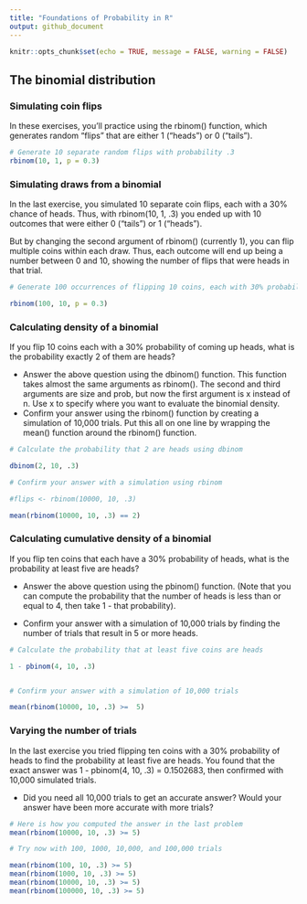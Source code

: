 ```yaml
---
title: "Foundations of Probability in R"
output: github_document
---
```


```r
knitr::opts_chunk$set(echo = TRUE, message = FALSE, warning = FALSE)
```

## The binomial distribution

### Simulating coin flips
In these exercises, you'll practice using the rbinom() function, which generates random "flips" that are either 1 ("heads") or 0 ("tails").

```r
# Generate 10 separate random flips with probability .3
rbinom(10, 1, p = 0.3)
```


### Simulating draws from a binomial
In the last exercise, you simulated 10 separate coin flips, each with a 30% chance of heads. Thus, with rbinom(10, 1, .3) you ended up with 10 outcomes that were either 0 ("tails") or 1 ("heads").

But by changing the second argument of rbinom() (currently 1), you can flip multiple coins within each draw. Thus, each outcome will end up being a number between 0 and 10, showing the number of flips that were heads in that trial.


```r
# Generate 100 occurrences of flipping 10 coins, each with 30% probability

rbinom(100, 10, p = 0.3)
```


### Calculating density of a binomial
If you flip 10 coins each with a 30% probability of coming up heads, what is the probability exactly 2 of them are heads?


- Answer the above question using the dbinom() function. This function takes almost the same arguments as rbinom(). The second and third arguments are size and prob, but now the first argument is x instead of n. Use x to specify where you want to evaluate the binomial density.
- Confirm your answer using the rbinom() function by creating a simulation of 10,000 trials. Put this all on one line by wrapping the mean() function around the rbinom() function.





```r
# Calculate the probability that 2 are heads using dbinom

dbinom(2, 10, .3)

# Confirm your answer with a simulation using rbinom

#flips <- rbinom(10000, 10, .3)

mean(rbinom(10000, 10, .3) == 2)

```


### Calculating cumulative density of a binomial
If you flip ten coins that each have a 30% probability of heads, what is the probability at least five are heads?


- Answer the above question using the pbinom() function. (Note that you can compute the probability that the number of heads is less than or equal to 4, then take 1 - that probability).

- Confirm your answer with a simulation of 10,000 trials by finding the number of trials that result in 5 or more heads.

```r
# Calculate the probability that at least five coins are heads

1 - pbinom(4, 10, .3)


# Confirm your answer with a simulation of 10,000 trials

mean(rbinom(10000, 10, .3) >=  5)
```


### Varying the number of trials
In the last exercise you tried flipping ten coins with a 30% probability of heads to find the probability at least five are heads. You found that the exact answer was 1 - pbinom(4, 10, .3) = 0.1502683, then confirmed with 10,000 simulated trials.

- Did you need all 10,000 trials to get an accurate answer? Would your answer have been more accurate with more trials?

```r
# Here is how you computed the answer in the last problem
mean(rbinom(10000, 10, .3) >= 5)

# Try now with 100, 1000, 10,000, and 100,000 trials

mean(rbinom(100, 10, .3) >= 5)
mean(rbinom(1000, 10, .3) >= 5)
mean(rbinom(10000, 10, .3) >= 5)
mean(rbinom(100000, 10, .3) >= 5)
```

